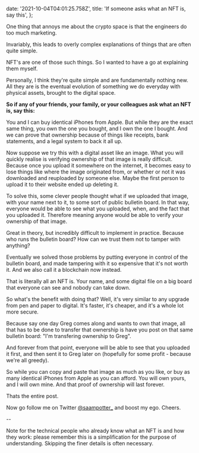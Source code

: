   date: '2021-10-04T04:01:25.758Z',
  title: 'If someone asks what an NFT is, say this',
};

One thing that annoys me about the crypto space is that the engineers do too much marketing.

Invariably, this leads to overly complex explanations of things that are often quite simple.

NFT's are one of those such things. So I wanted to have a go at explaining them myself.

Personally, I think they're quite simple and are fundamentally nothing new.
All they are is the eventual evolution of something we do everyday with physical assets, brought to the digital space.

**So if any of your friends, your family, or your colleagues ask what an NFT is, say this:**

You and I can buy identical iPhones from Apple. But while they are the exact same thing, you own the one you bought, and I own the one I bought.
And we can prove that ownership because of things like receipts, bank statements, and a legal system to back it all up.

Now suppose we try this with a digital asset like an image. What you will quickly realise is verifying ownership of that image is really difficult.
Because once you upload it somewhere on the internet, it becomes easy to lose things like where the image originated from,
or whether or not it was downloaded and reuploaded by someone else. Maybe the first person to upload it to their website ended up deleting it.

To solve this, some clever people thought what if we uploaded that image, with your name next to it, to some sort of public bulletin board.
In that way, everyone would be able to see what you uploaded, when, and the fact that you uploaded it. Therefore meaning anyone would be able
to verify your ownership of that image.

Great in theory, but incredibly difficult to implement in practice. Because who runs the bulletin board? How can we trust them not to tamper with
anything?

Eventually we solved those problems by putting everyone in control of the bulletin board, and made tampering with it so expensive that
it's not worth it. And we also call it a blockchain now instead.

That is literally all an NFT is. Your name, and some digital file on a big board that everyone can see and nobody can take down.

So what's the benefit with doing that? Well, it's very similar to any upgrade from pen and paper to digital. It's faster,
it's cheaper, and it's a whole lot more secure.

Because say one day Greg comes along and wants to own that image, all that has to be done to transfer that ownership is have you post on
that same bulletin board: "I'm transfering ownership to Greg".

And forever from that point, everyone will be able to see that you uploaded it first, and then sent it to Greg later on
(hopefully for some profit - because we're all greedy).

So while you can copy and paste that image as much as you like, or buy as many identical iPhones from Apple as you can afford.
You will own yours, and I will own mine. And that proof of ownership will last forever.

Thats the entire post.

Now go follow me on Twitter [@saampotter\_](https://twitter.com/saampotter_) and boost my ego. Cheers.

--

Note for the technical people who already know what an NFT is and how they work: please remember this is a simplification for the purpose
of understanding. Skipping the finer details is often necessary.
